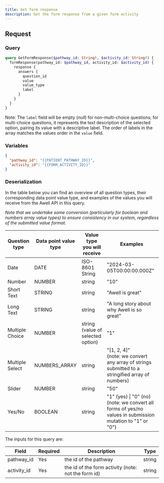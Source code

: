 ```yaml
---
title: Get form response
description: Get the form response from a given form activity
---
```


## Request

### Query

```graphql
query GetFormResponse($pathway_id: String!, $activity_id: String!) {
  formResponse(pathway_id: $pathway_id, activity_id: $activity_id) {
    response {
      answers {
        question_id
        value
        value_type
        label
      }
    }
  }
}
```

Note: The `label` field will be empty (_null_) for non-multi-choice questions; for multi-choice questions, it represents the text description of the selected option, pairing its value with a descriptive label. The order of labels in the array matches the values order in the `value` field.

### Variables

```json
{
  "pathway_id": "{{PATIENT_PATHWAY_ID}}",
  "activity_id": "{{FORM_ACTIVITY_ID}}"
}
```

### Deserialization

In the table below you can find an overview of all question types, their corresponding data point value type, and examples of the values you will receive from the Awell API in this query.

_Note that we undertake some conversion (particularly for boolean and numbers array value types) to ensure consistency in our system, regardless of the submitted value format._

<div className="table-wrapper">
  <table>
    <thead>
      <tr>
        <th>Question type</th>
        <th>Data point value type</th>
        <th>Value type you will receive</th>
        <th>Examples</th>
      </tr>
    </thead>
    <tbody>
      <tr>
        <td>Date</td>
        <td>DATE</td>
        <td>ISO-8601 String</td>
        <td>"2024-03-05T00:00:00.000Z"</td>
      </tr>
      <tr>
        <td>Number</td>
        <td>NUMBER</td>
        <td>string</td>
        <td>"10"</td>
      </tr>
      <tr>
        <td>Short Text</td>
        <td>STRING</td>
        <td>string</td>
        <td>"Awell is great"</td>
      </tr>
      <tr>
        <td>Long Text</td>
        <td>STRING</td>
        <td>string</td>
        <td>"A long story about why Awell is so great"</td>
      </tr>
      <tr>
        <td>Multiple Choice</td>
        <td>NUMBER</td>
        <td>
          string
          <br /> (value of selected option)
        </td>
        <td>"1"</td>
      </tr>
      <tr>
        <td>Multiple Select</td>
        <td>NUMBERS_ARRAY</td>
        <td>string</td>
        <td>
          "[1, 2, 4]"
          <br />
          (note: we convert any array of strings submitted to a stringified
          array of numbers)
        </td>
      </tr>
      <tr>
        <td>Slider</td>
        <td>NUMBER</td>
        <td>string</td>
        <td>"50"</td>
      </tr>
      <tr>
        <td>Yes/No</td>
        <td>BOOLEAN</td>
        <td>string</td>
        <td>
          "1" (yes) | "0" (no)
          <br />
          (note: we convert all forms of yes/no values in submission mutation to
          "1" or "0")
        </td>
      </tr>
    </tbody>
  </table>
</div>

The inputs for this query are:

<div className="table-wrapper">
  <table>
    <thead>
      <tr>
        <th>Field</th>
        <th>Required</th>
        <th>Description</th>
        <th>Type</th>
      </tr>
    </thead>
    <tbody>
      <tr>
        <td>pathway_id</td>
        <td>Yes</td>
        <td>the id of the pathway</td>
        <td>string</td>
      </tr>
      <tr>
        <td>activity_id</td>
        <td>Yes</td>
        <td>the id of the form activity (note: not the form id)</td>
        <td>string</td>
      </tr>
    </tbody>
  </table>
</div>
